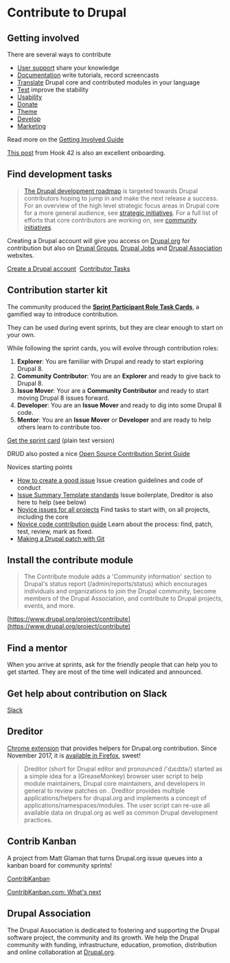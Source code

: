 # Contribute to Drupal

## Getting involved

There are several ways to contribute

*   [User support](https://www.drupal.org/contribute/support) share your knowledge
*   [Documentation](https://www.drupal.org/contribute/documentation) write tutorials, record screencasts
*   [Translate](https://www.drupal.org/contribute/translations) Drupal core and contributed modules in your language
*   [Test](https://www.drupal.org/contribute/testing) improve the stability
*   [Usability](https://www.drupal.org/community-initiatives/drupal-core/usability)
*   [Donate](https://www.drupal.org/association/donate)
*   [Theme](https://www.drupal.org/docs/7/theming/howto/customizing-core-andor-contributed-themes)
*   [Develop](https://www.drupal.org/contribute/development)
*   [Marketing](https://groups.drupal.org/marketing-drupal)

Read more on the [Getting Involved Guide](https://www.drupal.org/getting-involved-guide)

[This post](http://www.hook42.com/blog/never-just-patch) from Hook 42 is also an excellent onboarding.

## Find development tasks

> [The Drupal development roadmap](https://www.drupal.org/core/roadmap) is targeted towards Drupal contributors hoping to jump in and make the next release a success. For an overview of the high level strategic focus areas in Drupal core for a more general audience, see [strategic initiatives](https://www.drupal.org/strategic-initiatives). For a full list of efforts that core contributors are working on, see [community initiatives](https://www.drupal.org/core/community-initiatives).

Creating a Drupal account will give you access on [Drupal.org](https://www.drupal.org) for contribution but also on [Drupal Groups](https://groups.drupal.org), [Drupal Jobs](https://jobs.drupal.org) and [Drupal Association](https://www.drupal.org/association) websites.

[Create a Drupal account](https://register.drupal.org/user/register)  [Contributor Tasks](https://www.drupal.org/contributor-tasks)

## Contribution starter kit

The community produced the **[Sprint Participant Role Task Cards](https://www.drupal.org/sprint-task-cards)**, a gamified way to introduce contribution.

They can be used during event sprints, but they are clear enough to start on your own.

While following the sprint cards, you will evolve through contribution roles:

1.  **Explorer**: You are familiar with Drupal and ready to start exploring Drupal 8.
2.  **Community Contributor**: You are an **Explorer** and ready to give back to Drupal 8.
3.  **Issue Mover**: Your are a **Community Contributor** and ready to start moving Drupal 8 issues forward.
4.  **Developer**: You are an **Issue Mover** and ready to dig into some Drupal 8 code.
5.  **Mentor**: You are an **Issue Mover** or **Developer** and are ready to help others learn to contribute too.

[Get the sprint card](http://drupal-mentoring.github.io/drupal-contributor-roles/en/) (plain text version)

DRUD also posted a nice [Open Source Contribution Sprint Guide](https://github.com/drud/sprint_guide/blob/master/brilliant-sprints.md)

Novices starting points

*   [How to create a good issue](https://www.drupal.org/issue-queue/how-to)
Issue creation guidelines and code of conduct
*   [Issue Summary Template standards](https://www.drupal.org/node/1155816)
Issue boilerplate, Dreditor is also here to help (see below)
*   [Novice issues for all projects](https://www.drupal.org/project/issues/search?text=&projects=&assigned=&submitted=&project_issue_followers=&status%5B%5D=1&status%5B%5D=13&status%5B%5D=8&issue_tags_op=%3D&issue_tags=Novice)
Find tasks to start with, on all projects, including the core
*   [Novice code contribution guide](https://www.drupal.org/novice)
Learn about the process: find, patch, test, review, mark as fixed.
*   [Making a Drupal patch with Git](https://www.drupal.org/node/707484)

## Install the contribute module

> The Contribute module adds a 'Community information' section to Drupal's status report (/admin/reports/status) which encourages individuals and organizations to join the Drupal community, become members of the Drupal Association, and contribute to Drupal projects, events, and more.

[https://www.drupal.org/project/contribute](https://www.drupal.org/project/contribute)

## Find a mentor

When you arrive at sprints, ask for the friendly people that can help you to get started. They are most of the time well indicated and announced.

## Get help about contribution on Slack

[Slack](https://www.drupal.org/slack)

## Dreditor

[Chrome extension](https://chrome.google.com/webstore/detail/dreditor/dhdpoembhlojpmehepeadblhglloobao) that provides helpers for Drupal.org contribution. Since November 2017, it is [available in Firefox](https://www.millwoodonline.co.uk/blog/dreditor-for-firefox), sweet!

> Dreditor (short for Drupal editor and pronounced /'dɹɛdɪtə/) started as a simple idea for a (GreaseMonkey) browser user script to help module maintainers, Drupal core maintainers, and developers in general to review patches on . Dreditor provides multiple applications/helpers for drupal.org and implements a concept of applications/namespaces/modules. The user script can re-use all available data on drupal.org as well as common Drupal development practices.

## Contrib Kanban

A project from Matt Glaman that turns Drupal.org issue queues into a kanban board for community sprints!

[ContribKanban](https://contribkanban.com)

[ContribKanban.com: What's next](https://glamanate.com/blog/contribkanbancom-whats-next)

## Drupal Association

The Drupal Association is dedicated to fostering and supporting the Drupal software project, the community and its growth. We help the Drupal community with funding, infrastructure, education, promotion, distribution and online collaboration at [Drupal.org](https://www.drupal.org/drupalorg).